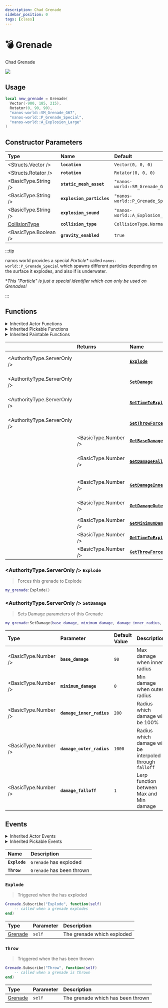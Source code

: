 ```yaml
---
description: Chad Grenade
sidebar_position: 0
tags: [class]
---
```


# 💣 Grenade

Chad Grenade


![](/img/docs/grenade.jpg)

## Usage


```lua
local new_grenade = Grenade(
  Vector(-900, 185, 215),
  Rotator(0, 90, 90),
  "nanos-world::SM_Grenade_G67",
  "nanos-world::P_Grenade_Special",
  "nanos-world::A_Explosion_Large"
)
```

## Constructor Parameters

| **Type** | **Name** | **Default** |
| :--- | :--- | :--- |
| <Structs.Vector /> | **`location`** | `Vector(0, 0, 0)` |
| <Structs.Rotator /> | **`rotation`** | `Rotator(0, 0, 0)` |
| <BasicType.String /> | **`static_mesh_asset`** | `"nanos-world::SM_Grenade_G67""` |
| <BasicType.String /> | **`explosion_particles`** | `"nanos-world::P_Grenade_Special"` |
| <BasicType.String /> | **`explosion_sound`** | `"nanos-world::A_Explosion_Large"` |
| [CollisionType](./scripting-reference/glossary/enums.md#collisiontype) | **`collision_type`** | `CollisionType.Normal` |
| <BasicType.Boolean /> | **`gravity_enabled`** | `true` |

:::tip

nanos world provides a special _Particle*_ called `nanos-world::P_Grenade_Special` which spawns different particles depending on the surface it explodes, and also if is underwater.

**This "Particle" is just a special identifier which can only be used on Grenades!*

:::

## Functions


<details><summary>Inherited Actor Functions</summary><BaseActorFunctions /></details>
<details><summary>Inherited Pickable Functions</summary><BasePickableFunctions /></details>
<details><summary>Inherited Paintable Functions</summary><BasePaintableFunctions /></details>

|  | **Returns** | **Name** | **Description** |
| :--- | :--- | :--- | :--- |
| <AuthorityType.ServerOnly /> |  | [**`Explode`**](grenade#explode) | Forces this grenade to Explode |
| <AuthorityType.ServerOnly /> |  | [**`SetDamage`**](grenade#setdamage) | Sets Damage parameters of this Grenade |
| <AuthorityType.ServerOnly /> |  | [**`SetTimeToExplode`**](grenade#settimetoexplode) | Set Time until Explosion after thrown |
| <AuthorityType.ServerOnly /> |  | [**`SetThrowForce`**](grenade#setthrowforce) | Set Impulse applied when throwing |
|  | <BasicType.Number /> | [**`GetBaseDamage`**](grenade#getbasedamage) | Damage at Inner Radius |
|  | <BasicType.Number /> | [**`GetDamageFalloff`**](grenade#getdamagefalloff) | Radius which BaseDamage will apply proportionally |
|  | <BasicType.Number /> | [**`GetDamageInnerRadius`**](grenade#getdamageinnerradius) | Radius which MinimumDamage will apply |
|  | <BasicType.Number /> | [**`GetDamageOuterRadius`**](grenade#getdamageouterradius) | Radius which BaseDamage will apply |
|  | <BasicType.Number /> | [**`GetMinimumDamage`**](grenade#getminimumdamage) | Damage at Outer Radius |
|  | <BasicType.Number /> | [**`GetTimeToExplode`**](grenade#gettimetoexplode) | Time until Explosion |
|  | <BasicType.Number /> | [**`GetThrowForce`**](grenade#getthrowforce) | Impulse applied when throwing |

### <AuthorityType.ServerOnly /> **`Explode`**

> Forces this grenade to Explode

```lua
my_grenade:Explode()
```

### <AuthorityType.ServerOnly /> **`SetDamage`**

> Sets Damage parameters of this Grenade

```lua
my_grenade:SetDamage(base_damage, minimum_damage, damage_inner_radius, damage_outer_radius, damage_falloff)
```

| Type | Parameter | Default Value | Description |
| :--- | :--- | :--- | :--- |
| <BasicType.Number /> | **`base_damage`** | `90` | Max damage when inner radius |
| <BasicType.Number /> | **`minimum_damage`** | `0` | Min damage when outer radius |
| <BasicType.Number /> | **`damage_inner_radius`** | `200` | Radius which damage will be 100% |
| <BasicType.Number /> | **`damage_outer_radius`** | `1000` | Radius which damage will be interpoled through `falloff` |
| <BasicType.Number /> | **`damage_falloff`** | `1` | Lerp function between Max and Min damage |


## Events


<details><summary>Inherited Actor Events</summary><BaseActorEvents /></details>
<details><summary>Inherited Pickable Events</summary><BasePickableEvents /></details>

| **Name** | **Description** |
| :--- | :--- |
| **`Explode`** | `Grenade` has exploded |
| **`Throw`** | `Grenade` has been thrown |

### `Explode`

> Triggered when the has exploded

```lua
Grenade.Subscribe("Explode", function(self)
    -- called when a grenade explodes
end)
```

| Type | Parameter | Description |
| :--- | :--- | :--- |
| [Grenade](grenade) | `self` | The grenade which exploded |

### **`Throw`**

> Triggered when the has been thrown

```lua
Grenade.Subscribe("Throw", function(self)
    -- called when a grenade is thrown
end)
```

| Type | Parameter | Description |
| :--- | :--- | :--- |
| [Grenade](grenade) | `self` | The grenade which has been thrown |

